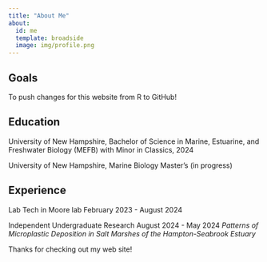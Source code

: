 ```yaml
---
title: "About Me"
about:
  id: me
  template: broadside
  image: img/profile.png
---
```


::: {#me}
## Goals

To push changes for this website from R to GitHub!

## Education

University of New Hampshire, Bachelor of Science in Marine, Estuarine, and Freshwater Biology (MEFB) with Minor in Classics, 2024

University of New Hampshire, Marine Biology Master’s (in progress)

## Experience

Lab Tech in Moore lab February 2023 - August 2024

Independent Undergraduate Research August 2024 - May 2024 *Patterns of Microplastic Deposition in Salt Marshes of the Hampton-Seabrook Estuary*
:::

Thanks for checking out my web site!
